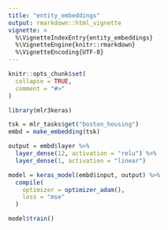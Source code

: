 ```yaml
---
title: "entity_embeddings"
output: rmarkdown::html_vignette
vignette: >
  %\VignetteIndexEntry{entity_embeddings}
  %\VignetteEngine{knitr::rmarkdown}
  %\VignetteEncoding{UTF-8}
---
```


```r
knitr::opts_chunk$set(
  collapse = TRUE,
  comment = "#>"
)
```

```r
library(mlr3keras)

tsk = mlr_tasks$get("boston_housing")
embd = make_embedding(tsk)

output = embd$layer %>%
  layer_dense(12, activation = "relu") %>%
  layer_dense(1, activation = "linear")

model = keras_model(embd$input, output) %>%
  compile(
    optimizer = optimizer_adam(),
    loss = "mse"
  )

model$train()


```
